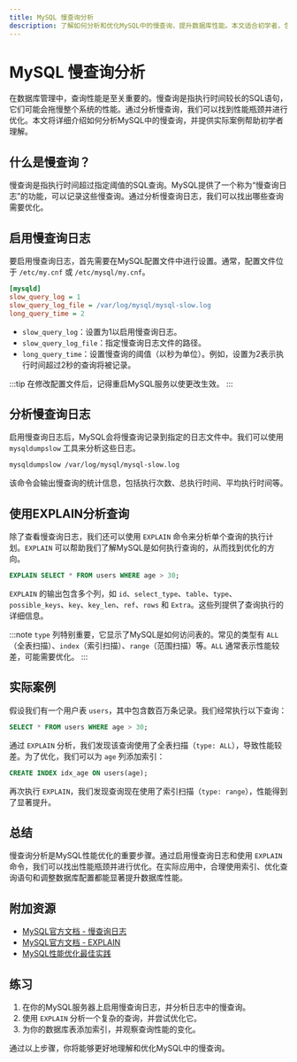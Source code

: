 ```yaml
---
title: MySQL 慢查询分析
description: 了解如何分析和优化MySQL中的慢查询，提升数据库性能。本文适合初学者，包含概念讲解、代码示例和实际案例。
---
```


# MySQL 慢查询分析

在数据库管理中，查询性能是至关重要的。慢查询是指执行时间较长的SQL语句，它们可能会拖慢整个系统的性能。通过分析慢查询，我们可以找到性能瓶颈并进行优化。本文将详细介绍如何分析MySQL中的慢查询，并提供实际案例帮助初学者理解。

## 什么是慢查询？

慢查询是指执行时间超过指定阈值的SQL查询。MySQL提供了一个称为“慢查询日志”的功能，可以记录这些慢查询。通过分析慢查询日志，我们可以找出哪些查询需要优化。

## 启用慢查询日志

要启用慢查询日志，首先需要在MySQL配置文件中进行设置。通常，配置文件位于 `/etc/my.cnf` 或 `/etc/mysql/my.cnf`。

```ini
[mysqld]
slow_query_log = 1
slow_query_log_file = /var/log/mysql/mysql-slow.log
long_query_time = 2
```

- `slow_query_log`：设置为1以启用慢查询日志。
- `slow_query_log_file`：指定慢查询日志文件的路径。
- `long_query_time`：设置慢查询的阈值（以秒为单位）。例如，设置为2表示执行时间超过2秒的查询将被记录。

:::tip
在修改配置文件后，记得重启MySQL服务以使更改生效。
:::

## 分析慢查询日志

启用慢查询日志后，MySQL会将慢查询记录到指定的日志文件中。我们可以使用 `mysqldumpslow` 工具来分析这些日志。

```bash
mysqldumpslow /var/log/mysql/mysql-slow.log
```

该命令会输出慢查询的统计信息，包括执行次数、总执行时间、平均执行时间等。

## 使用EXPLAIN分析查询

除了查看慢查询日志，我们还可以使用 `EXPLAIN` 命令来分析单个查询的执行计划。`EXPLAIN` 可以帮助我们了解MySQL是如何执行查询的，从而找到优化的方向。

```sql
EXPLAIN SELECT * FROM users WHERE age > 30;
```

`EXPLAIN` 的输出包含多个列，如 `id`、`select_type`、`table`、`type`、`possible_keys`、`key`、`key_len`、`ref`、`rows` 和 `Extra`。这些列提供了查询执行的详细信息。

:::note
`type` 列特别重要，它显示了MySQL是如何访问表的。常见的类型有 `ALL`（全表扫描）、`index`（索引扫描）、`range`（范围扫描）等。`ALL` 通常表示性能较差，可能需要优化。
:::

## 实际案例

假设我们有一个用户表 `users`，其中包含数百万条记录。我们经常执行以下查询：

```sql
SELECT * FROM users WHERE age > 30;
```

通过 `EXPLAIN` 分析，我们发现该查询使用了全表扫描（`type: ALL`），导致性能较差。为了优化，我们可以为 `age` 列添加索引：

```sql
CREATE INDEX idx_age ON users(age);
```

再次执行 `EXPLAIN`，我们发现查询现在使用了索引扫描（`type: range`），性能得到了显著提升。

## 总结

慢查询分析是MySQL性能优化的重要步骤。通过启用慢查询日志和使用 `EXPLAIN` 命令，我们可以找出性能瓶颈并进行优化。在实际应用中，合理使用索引、优化查询语句和调整数据库配置都能显著提升数据库性能。

## 附加资源

- [MySQL官方文档 - 慢查询日志](https://dev.mysql.com/doc/refman/8.0/en/slow-query-log.html)
- [MySQL官方文档 - EXPLAIN](https://dev.mysql.com/doc/refman/8.0/en/explain.html)
- [MySQL性能优化最佳实践](https://www.mysql.com/why-mysql/performance/)

## 练习

1. 在你的MySQL服务器上启用慢查询日志，并分析日志中的慢查询。
2. 使用 `EXPLAIN` 分析一个复杂的查询，并尝试优化它。
3. 为你的数据库表添加索引，并观察查询性能的变化。

通过以上步骤，你将能够更好地理解和优化MySQL中的慢查询。